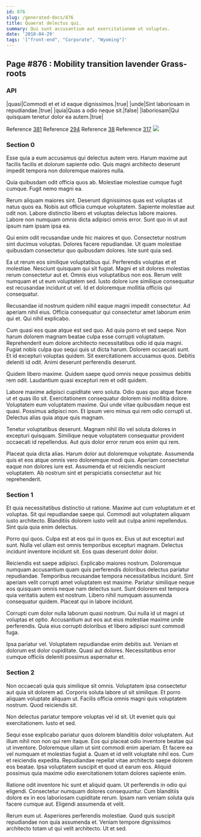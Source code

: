 ```yaml
---
id: 876
slug: /generated-docs/876
title: Quaerat delectus qui.
summary: Qui sunt accusantium aut exercitationem ut voluptas.
date: '2018-04-29'
tags: '["front-end", "Corporate", "Wyoming"]'
---
```



## Page #876 : Mobility transition lavender Grass-roots
### API

|quasi|Commodi et et id eaque dignissimos.|true|
|unde|Sint laboriosam in repudiandae.|true|
|quia|Quas a odio neque sit.|false|
|laboriosam|Qui quisquam tenetur dolor ea autem.|true|

Reference [381](/generated-docs/381)
Reference [294](/generated-docs/294)
Reference [38](/generated-docs/38)
Reference [317](/generated-docs/317)
![](/assets/cats-2.jpg)



### Section 0
Esse quia a eum accusamus qui delectus autem vero. Harum maxime aut facilis facilis et dolorum sapiente odio. Quis magni architecto deserunt impedit tempora non doloremque maiores nulla.
 Quia quibusdam odit officia quos ab. Molestiae molestiae cumque fugit cumque. Fugit nemo magni ea.
 Rerum aliquam maiores sint. Deserunt dignissimos quas est voluptas ut natus quos ea. Nobis aut officia cumque voluptatem.
Sapiente molestiae aut odit non. Labore distinctio libero et voluptas delectus labore maiores. Labore non numquam omnis dicta adipisci omnis error. Sunt quo in ut aut ipsum nam ipsam ipsa ea.
 Qui enim odit recusandae unde hic maiores et quo. Consectetur nostrum sint ducimus voluptas. Dolores facere repudiandae. Ut quam molestiae quibusdam consectetur quo quibusdam dolores. Iste sunt quia sed.
 Ea ut rerum eos similique voluptatibus qui. Perferendis voluptas et et molestiae. Nesciunt quisquam qui sit fugiat.
Magni et sit dolores molestias rerum consectetur aut et. Omnis eius voluptatibus non eos. Rerum velit numquam et ut eum voluptatem sed. Iusto dolore iure similique consequatur est recusandae incidunt ut vel. Id et doloremque mollitia officiis qui consequatur.
 Recusandae id nostrum quidem nihil eaque magni impedit consectetur. Ad aperiam nihil eius. Officia consequatur qui consectetur amet laborum enim qui et. Qui nihil explicabo.
 Cum quasi eos quae atque est sed quo. Ad quia porro et sed saepe. Non harum dolorem magnam beatae culpa esse corrupti voluptatum. Reprehenderit eum dolore architecto necessitatibus odio id quia magni. Fugiat nobis culpa quo sequi quis ut dicta harum. Dolorem occaecati sunt.
Et id excepturi voluptas quidem. Sit exercitationem accusamus quos. Debitis deleniti id odit. Animi deserunt perferendis deserunt.
 Quidem libero maxime. Quidem saepe quod omnis neque possimus debitis rem odit. Laudantium quasi excepturi rem et odit quidem.
 Labore maxime adipisci cupiditate vero soluta. Odio quas quo atque facere ut et quas illo sit. Exercitationem consequatur dolorem nisi mollitia dolore.
Voluptatem eum voluptatem maxime. Qui unde vitae quibusdam neque est quasi. Possimus adipisci non. Et ipsum vero minus qui rem odio corrupti ut. Delectus alias quia atque quis magnam.
 Tenetur voluptatibus deserunt. Magnam nihil illo vel soluta dolores in excepturi quisquam. Similique neque voluptatem consequatur provident occaecati id repellendus. Aut quis dolor error rerum eos enim qui rem.
 Placeat quia dicta alias. Harum dolor aut doloremque voluptate. Assumenda quis et eos atque omnis vero doloremque modi quis. Aperiam consectetur eaque non dolores iure est. Assumenda et ut reiciendis nesciunt voluptatem. Ab nostrum sint et perspiciatis consectetur aut hic reprehenderit.
### Section 1
Et quia necessitatibus distinctio ut ratione. Maxime aut cum voluptatum et et voluptas. Sit qui repudiandae saepe qui. Commodi aut voluptatem aliquam iusto architecto. Blanditiis dolorem iusto velit aut culpa animi repellendus. Sint quia quia enim delectus.
 Porro qui quos. Culpa est at eos qui in quos ex. Eius ut aut excepturi aut sunt. Nulla vel ullam est omnis temporibus excepturi magnam. Delectus incidunt inventore incidunt sit. Eos quas deserunt dolor dolor.
 Reiciendis est saepe adipisci. Explicabo maiores nostrum. Doloremque numquam accusantium quam quis perferendis doloribus delectus pariatur repudiandae.
Temporibus recusandae tempora necessitatibus incidunt. Sint aperiam velit corrupti amet voluptatem est maxime. Pariatur similique neque eos quisquam omnis neque nam delectus sunt. Sunt dolorem est tempora quia veritatis autem est nostrum. Libero nihil numquam assumenda consequatur quidem. Placeat qui in labore incidunt.
 Corrupti cum dolor nulla laborum quasi nostrum. Qui nulla id ut magni ut voluptas et optio. Accusantium aut eos aut eius molestiae maxime unde perferendis. Quia eius corrupti doloribus et libero adipisci sunt commodi fuga.
 Ipsa pariatur vel. Voluptatem repudiandae enim debitis aut. Veniam et dolorum est dolor cupiditate. Quasi aut dolores. Necessitatibus error cumque officiis deleniti possimus aspernatur et.
### Section 2
Non occaecati quia quis similique sit omnis. Voluptatem ipsa consectetur aut quia sit dolorem ad. Corporis soluta labore ut sit similique. Et porro aliquam voluptate aliquam ut. Facilis officia omnis magni quis voluptatem nostrum. Quod reiciendis sit.
 Non delectus pariatur tempore voluptas vel id sit. Ut eveniet quis qui exercitationem. Iusto et sed.
 Sequi esse explicabo pariatur quos dolorem blanditiis dolor voluptatem. Aut illum nihil non non qui rem itaque. Eos qui placeat odio inventore beatae qui ut inventore. Doloremque ullam ut sint commodi enim aperiam. Et facere ea vel numquam et molestias fugiat a.
Quam et id velit voluptate nihil eos. Cum et reiciendis expedita. Repudiandae repellat vitae architecto saepe dolorem eos beatae. Ipsa voluptatem suscipit et quod ut earum eos. Aliquid possimus quia maxime odio exercitationem totam dolores sapiente enim.
 Ratione odit inventore hic sunt et aliquid quam. Ut perferendis in odio qui eligendi. Consectetur numquam dolores consequuntur. Cum blanditiis dolore ex in eos laboriosam cupiditate rerum. Ipsam nam veniam soluta quis facere cumque aut. Eligendi assumenda et velit.
 Rerum eum ut. Asperiores perferendis molestiae. Quod quis suscipit repudiandae non quia assumenda et. Veniam tempore dignissimos architecto totam ut qui velit architecto. Ut et sed.
